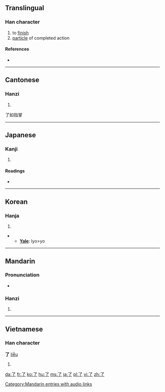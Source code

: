 {{also|瞭}}<!-- may be replaced by zh-forms -->
==Translingual==
{{Han stroke|[[Image:了-order.gif]]}}

===Han character===
{{Han char|rn=6|rad=亅|as=01|sn=2|four=1720<sub>7</sub>|canj=弓弓 (NN)}}

# to [[finish]]
# [[particle]] of completed action

====References====
* {{Han ref|kx=0085.110|dkj=00226|dj=0173.200|hdz=10048.060|uh=4E86|ud=20102|bh=A446|bd=42054}}

----

==Cantonese==

===Hanzi===
{{yue-hanzi|jyut=|y=liu5}}

# {{defn|Cantonese|sort=亅01}}

了如指掌

----

==Japanese==

===Kanji===
{{ja-kanji|grade=c|rs=亅01}}

# {{defn|Japanese}}

====Readings====
* {{ja-readings|on=[[りょう]] (ryō)|kun=[[おわる]] (owaru), [[ついに]] (tsuini)}}

----

==Korean==

===Hanja===
{{ko-hanja|hangeul=료>요|rv=ryo>yo|mr=ryo>yo}}

# {{defn|Korean|sort=亅01}}
** '''[[Yale]]''': lyo>yo

----

==Mandarin==

===Pronunciation===
* {{audio|zh-liǎo.ogg|audio}}

===Hanzi===
{{cmn-hanzi|pin=[[le]] ([[le5]]), [[liǎo]] ([[liao3]])|wg= le<sup>5</sup>, liao<sup>3</sup>}}

# {{defn|Mandarin|sort=亅01}}

[[Category:Mandarin entries with audio links]]

----

==Vietnamese==

===Han character===
'''了''' [[liễu]]

# {{defn|Vietnamese|sort=亅01}}

[[da:了]]
[[fr:了]]
[[ko:了]]
[[hu:了]]
[[ms:了]]
[[ja:了]]
[[pl:了]]
[[vi:了]]
[[zh:了]]
